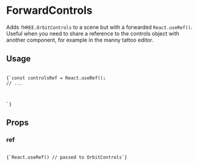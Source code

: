 
# ForwardControls

Adds `THREE.OrbitControls` to a scene but with a forwarded `React.useRef()`. 
Useful when you need to share a reference to the controls object with another 
component, for example in the manny tattoo editor.

<h2 style={{ marginTop: 0}}>Usage</h2>

<Code language="js">
{`const controlsRef = React.useRef();
// ...
<Canvas>
  <ForwardControls
    ref={controlsRef}
    // any other props will get passed to OrbitControls
    target={[0, 45, 0]}
    minDistance={100}
    maxDistance={1000}
    enableDamping={false}
  />
  <AnotherComponent controlsRef={controlsRef} />
</Canvas>`}
</Code>

## Props
  
### ref

<Code language="js">
{`React.useRef() // passed to OrbitControls`}
</Code>
